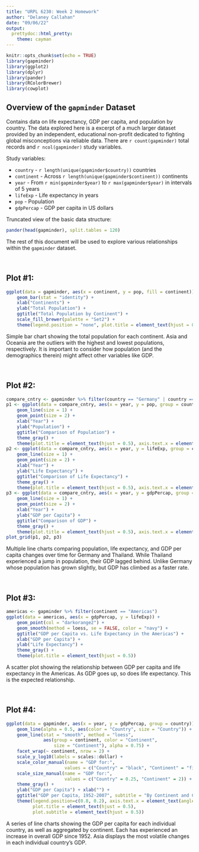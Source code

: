 ---
title: "URPL 6230: Week 2 Homework"
author: "Delaney Callahan"
date: "09/06/22"
output:
  prettydoc::html_pretty:
    theme: cayman
---

```{r setup, include=FALSE}
knitr::opts_chunk$set(echo = TRUE)
library(gapminder)
library(ggplot2)
library(dplyr)
library(pander)
library(RColorBrewer)
library(cowplot)
```

## Overview of the `gapminder` Dataset

Contains data on life expectancy, GDP per capita, and population by country. The data explored here is a excerpt of a much larger dataset provided by an independent, educational non-profit dedicated to fighting global misconceptions via reliable data. There are `r count(gapminder)` total records and `r ncol(gapminder)` study variables.

Study variables: 

* `country` - `r length(unique(gapminder$country))` countries
* `continent` - Across `r length(unique(gapminder$continent))` continents
* `year` - From `r min(gapminder$year)` to `r max(gapminder$year)` in intervals of 5 years
* `lifeExp` - Life expectancy in years
* `pop` - Population
* `gdpPercap` - GDP per capita in US dollars

Truncated view of the basic data structure:
```{r table, echo=FALSE}
pander(head(gapminder), split.tables = 120)
```

The rest of this document will be used to explore various relationships within the `gapminder` dataset.


<br />


## Plot #1:

```{r barchart, echo=FALSE}
ggplot(data = gapminder, aes(x = continent, y = pop, fill = continent)) +
    geom_bar(stat = "identity") +
    xlab("Continents") +
    ylab("Total Population") +
    ggtitle("Total Population by Continent") +
    scale_fill_brewer(palette = "Set2") +
    theme(legend.position = "none", plot.title = element_text(hjust = 0.5))
```

Simple bar chart showing the total population for each continent. Asia and Oceania are the outliers with the highest and lowest populations, respectively. It is important to consider how population (and the demographics therein) might affect other variables like GDP.


<br />


## Plot #2:

```{r linechart, echo=FALSE, fig.height=7, fig.width=10}
compare_cntry <- gapminder %>% filter(country == "Germany" | country == "Thailand")
p1 <- ggplot(data = compare_cntry, aes(x = year, y = pop, group = country, color = country)) +
    geom_line(size = 1) +
    geom_point(size = 2) +
    xlab("Year") +
    ylab("Population") +
    ggtitle("Comparison of Population") +
    theme_gray() +
    theme(plot.title = element_text(hjust = 0.5), axis.text.x = element_text(angle = 45))
p2 <- ggplot(data = compare_cntry, aes(x = year, y = lifeExp, group = country, color = country)) +
    geom_line(size = 1) +
    geom_point(size = 2) +
    xlab("Year") +
    ylab("Life Expectancy") +
    ggtitle("Comparison of Life Expectancy") +
    theme_gray() +
    theme(plot.title = element_text(hjust = 0.5), axis.text.x = element_text(angle = 45))
p3 <- ggplot(data = compare_cntry, aes(x = year, y = gdpPercap, group = country, color = country)) +
    geom_line(size = 1) +
    geom_point(size = 2) +
    xlab("Year") +
    ylab("GDP per Capita") +
    ggtitle("Comparison of GDP") +
    theme_gray() +
    theme(plot.title = element_text(hjust = 0.5), axis.text.x = element_text(angle = 45))
plot_grid(p1, p2, p3)
```

Multiple line charts comparing population, life expectancy, and GDP per capita changes over time for Germany and Thailand. While Thailand experienced a jump in population, their GDP lagged behind. Unlike Germany whose population has grown slightly, but GDP has climbed as a faster rate.


<br />


## Plot #3:

```{r scatterplot, echo=FALSE, message=FALSE}
americas <- gapminder %>% filter(continent == "Americas")
ggplot(data = americas, aes(x = gdpPercap, y = lifeExp)) +
    geom_point(col = "darkorange2") +
    geom_smooth(method = loess, se = FALSE, color = "navy") +
    ggtitle("GDP per Capita vs. Life Expectancy in the Americas") +
    xlab("GDP per Capita") +
    ylab("Life Expectancy") +
    theme_gray() +
    theme(plot.title = element_text(hjust = 0.5))
```

A scatter plot showing the relationship between GDP per capita and life expectancy in the Americas. As GDP goes up, so does life expectancy. This is the expected relationship.


<br />


## Plot #4:

```{r multiple_linegraph, echo=FALSE, message=FALSE, fig.height=7, fig.width=10}
ggplot(data = gapminder, aes(x = year, y = gdpPercap, group = country)) +
    geom_line(alpha = 0.5, aes(color = "Country", size = "Country")) +
    geom_line(stat = "smooth", method = "loess",
              aes(group = continent, color = "Continent",
                  size = "Continent"), alpha = 0.75) +
    facet_wrap(~ continent, nrow = 2) +
    scale_y_log10(labels = scales::dollar) +
    scale_color_manual(name = "GDP for:",
                      values = c("Country" = "black", "Continent" = "firebrick4")) +
    scale_size_manual(name = "GDP for:",
                      values = c("Country" = 0.25, "Continent" = 2)) +
    theme_gray() +
    ylab("GDP per Capita") + xlab("") +
    ggtitle("GDP per Capita, 1952-2007", subtitle = "By Continent and Country") +
    theme(legend.position=c(0.8, 0.2), axis.text.x = element_text(angle = 45),
          plot.title = element_text(hjust = 0.5),
          plot.subtitle = element_text(hjust = 0.5))
```

A series of line charts showing the GDP per capita for each individual country, as well as aggregated by continent. Each has experienced an increase in overall GDP since 1952. Asia displays the most volatile changes in each individual country's GDP.

